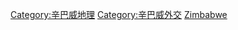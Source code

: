 {{Commonscat|International borders of Zimbabwe}}

[[Category:辛巴威地理|Category:辛巴威地理]]
[[Category:辛巴威外交|Category:辛巴威外交]]
[[Category:各國邊界|Zimbabwe]]